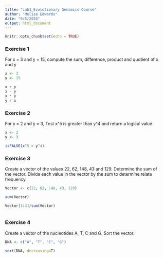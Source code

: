 ---
title: "Lab1_Evolutionary Genomics Course"
author: "Melise Edwards"
date: "9/5/2020"
output: html_document
---

```{r setup, include=FALSE}
knitr::opts_chunk$set(echo = TRUE)
```

### Exercise 1

For x = 3 and y = 15, compute the sum, difference, product and quotient of x and y


```{r}
x <- 3
y <- 15

x + y
x - y
x * y
y / x

```

### Exercise 2

For x = 2 and y = 3, Test x^5 is greater than y^4 and return a logical value

```{r}
x <- 2
y <- 3

isFALSE(x^5 > y^4)
```

### Exercise 3

Create a vector of the values 22, 62, 148, 43 and 129. Determine the sum of the vector. Divide each value in the vector by the sum to determine relate frequency.

```{r}
Vector <- c(22, 62, 148, 43, 129)

sum(Vector)

Vector[1:4]/sum(Vector)



```

### Exercise 4

Create a vector of the nucleotides A, T, C and G. Sort the vector.

```{r}

DNA <- c("A", "T", "C", "G")

sort(DNA, decreasing=T)

```

